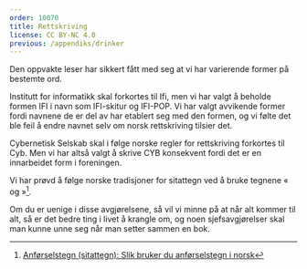 ```yaml
---
order: 10070
title: Rettskriving
license: CC BY-NC 4.0
previous: /appendiks/drinker
---
```


Den oppvakte leser har sikkert fått med seg at vi har varierende former på bestemte ord.

Institutt for informatikk skal forkortes til Ifi, men vi har valgt å beholde formen IFI i navn som IFI-skitur 
og IFI-POP. Vi har valgt avvikende former fordi navnene de er del av har etablert seg med den formen, og vi 
følte det ble feil å endre navnet selv om norsk rettskriving tilsier det. 

Cybernetisk Selskab skal i følge norske regler for rettskriving forkortes til Cyb. Men vi har altså valgt å 
skrive CYB konsekvent fordi det er en innarbeidet form i foreningen.

Vi har prøvd å følge norske tradisjoner for sitattegn ved å bruke tegnene « og »[^1].

[^1]:[Anførselstegn (sitattegn): Slik bruker du anførselstegn i 
  norsk](http://www.korrekturavdelingen.no/anforselstegn.htm)

Om du er uenige i disse avgjørelsene, så vil vi minne på at når alt kommer til alt, så er det bedre ting i 
livet å krangle om, og noen sjefsavgjørelser skal man kunne unne seg når man setter sammen en bok.
